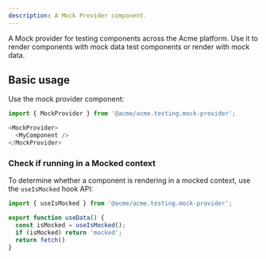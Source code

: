 ```yaml
---
description: A Mock Provider component.
---
```


A Mock provider for testing components across the Acme platform. Use it to render components with mock data test components or render with mock data.

## Basic usage

Use the mock provider component:

```js
import { MockProvider } from '@acme/acme.testing.mock-provider';

<MockProvider>
  <MyComponent />
</MockProvider>
```

### Check if running in a Mocked context

To determine whether a component is rendering in a mocked context, use the `useIsMocked` hook API:

```js
import { useIsMocked } from '@acme/acme.testing.mock-provider';

export function useData() {
  const isMocked = useIsMocked();
  if (isMocked) return 'mocked';
  return fetch()
}
```

